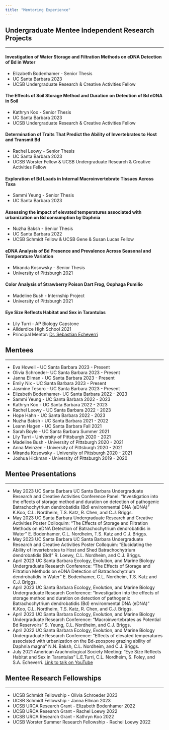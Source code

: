 ```yaml
---
title: "Mentoring Experience"
---
```


## Undergraduate Mentee Independent Research Projects

------------------------------------------------------------------------

::: {layout-ncol=2}
#### Investigation of Water Storage and Filtration Methods on eDNA Detection of Bd in Water

- Elizabeth Bodenhamer - Senior Thesis
- UC Santa Barbara 2023
- UCSB Undergraduate Research & Creative Activities Fellow

#### The Effects of Soil Storage Method and Duration on Detection of Bd eDNA in Soil

- Kathryn Koo - Senior Thesis
- UC Santa Barbara 2023
- UCSB Undergraduate Research & Creative Activities Fellow

#### Determination of Traits That Predict the Ability of Invertebrates to Host and Transmit Bd

- Rachel Leowy - Senior Thesis
- UC Santa Barbara 2023
- UCSB Worster Fellow & UCSB Undergraduate Research & Creative Activities Fellow

#### Exploration of Bd Loads in Internal Macroinvertebrate Tissues Across Taxa

- Sammi Yeung - Senior Thesis
- UC Santa Barbara 2023

#### Assessing the impact of elevated temperatures associated with urbanization on Bd consumption by Daphnia

- Nuzha Baksh - Senior Thesis
- UC Santa Barbara 2022
- UCSB Schmidt Fellow & UCSB Gene & Susan Lucas Fellow

#### eDNA Analysis of Bd Presence and Prevalence Across Seasonal and Temperature Variation

- Miranda Kosowsky - Senior Thesis
- University of Pittsburgh 2021

#### Color Analysis of Strawberry Poison Dart Frog, Oophaga Pumilio

- Madeline Bush - Internship Project
- University of Pittsburgh 2021

#### Eye Size Reflects Habitat and Sex in Tarantulas

- Lily Turri - AP Biology Capstone
- Allderdice High School 2021
- Principal Mentor: [Dr. Sebastian Echeverri](https://www.spiderdaynightlive.com/)
:::

## Mentees

------------------------------------------------------------------------

-   Eva Howell - UC Santa Barbara 2023 - Present
-   Olivia Schroeder- UC Santa Barbara 2023 - Present
-   Janna Ellman - UC Santa Barbara 2023 - Present
-   Emily Nix - UC Santa Barbara 2023 - Present
-   Jasmine Tesoro - UC Santa Barbara 2023 - Present
-   Elizabeth Bodenhamer- UC Santa Barbara 2022 - 2023
-   Sammi Yeung - UC Santa Barbara 2022 - 2023
-   Kathryn Koo - UC Santa Barbara 2022 - 2023
-   Rachel Leowy - UC Santa Barbara 2022 - 2023
-   Hope Hahn - UC Santa Barbara 2022 - 2023
-   Nuzha Baksh - UC Santa Barbara 2021 - 2022
-   Leann Hagen - UC Santa Barbara Fall 2021
-   Sarah Boyle - UC Santa Barbara Summer 2021
-   Lily Turri - University of Pittsburgh 2020 - 2021
-   Madeline Bush - University of Pittsburgh 2020 - 2021
-   Anna Meinzen - University of Pittsburgh 2020 - 2021
-   Miranda Kosowsky - University of Pittsburgh 2020 - 2021
-   Joshua Hickman - University of Pittsburgh 2019 - 2020

## Mentee Presentations

------------------------------------------------------------------------

-   May 2023 UC Santa Barbara UC Santa Barbara Undergraduate Research and Creative Activities Conference Panel: "Investigation into the effects of storage method and duration on detection of pathogenic Batrachochytrium dendrobatidis (Bd) environmental DNA (eDNA)" K.Koo, C.L. Nordheim, T.S. Katz, R. Chen, and C.J. Briggs.
-   May 2023 UC Santa Barbara Undergraduate Research and Creative Activities Poster Colloquim: "The Effects of Storage and Filtration Methods on eDNA Detection of Batrachochytrium dendrobatidis in Water" E. Bodenhamer, C.L. Nordheim, T.S. Katz and C.J. Briggs.
-   May 2023 UC Santa Barbara UC Santa Barbara Undergraduate Research and Creative Activities Poster Colloquim: "Elucidating the Ability of Invertebrates to Host and Shed Batrachochytrium dendrobatidis (Bd)" R. Loewy, C.L. Nordheim, and C.J. Briggs.
-   April 2023 UC Santa Barbara Ecology, Evolution, and Marine Biology Undergraduate Research Conference: "The Effects of Storage and Filtration Methods on eDNA Detection of Batrachochytrium dendrobatidis in Water" E. Bodenhamer, C.L. Nordheim, T.S. Katz and C.J. Briggs.
-   April 2023 UC Santa Barbara Ecology, Evolution, and Marine Biology Undergraduate Research Conference: "Investigation into the effects of storage method and duration on detection of pathogenic Batrachochytrium dendrobatidis (Bd) environmental DNA (eDNA)" K.Koo, C.L. Nordheim, T.S. Katz, R. Chen, and C.J. Briggs.
-   April 2023 UC Santa Barbara Ecology, Evolution, and Marine Biology Undergraduate Research Conference: "Macroinvertebrates as Potential Bd Reservoirs" S. Yeung, C.L. Nordheim, and C.J. Briggs.
-   April 2022 UC Santa Barbara Ecology, Evolution, and Marine Biology Undergraduate Research Conference: "Effects of elevated temperatures associated with urbanization on the Bd-zoospore grazing ability of Daphnia magna" N.N. Baksh, C.L. Nordheim, and C.J. Briggs.
-   July 2021 American Arachnological Society Meeting: "Eye Size Reflects Habitat and Sex in Tarantulas" L.E.Turri, C.L. Nordheim, S. Foley, and S.A. Echeverri. [Link to talk on YouTube](https://www.youtube.com/watch?v=oX3EpSX63d0)

## Mentee Research Fellowships

------------------------------------------------------------------------

-   UCSB Schmidt Fellowship - Olivia Schroeder 2023
-   UCSB Schmidt Fellowship - Janna Ellman 2023
-   UCSB URCA Research Grant - Elizabeth Bodenhamer 2022
-   UCSB URCA Research Grant - Rachel Loewy 2022
-   UCSB URCA Research Grant - Kathryn Koo 2022
-   UCSB Worster Summer Research Fellowship - Rachel Loewy 2022
